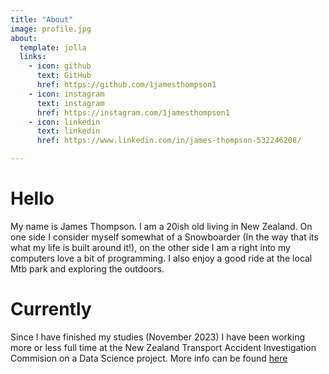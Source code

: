 ```yaml
---
title: "About"
image: profile.jpg
about:
  template: jolla
  links:
    - icon: github
      text: GitHub
      href: https://github.com/1jamesthompson1
    - icon: instagram
      text: instagram
      href: https://instagram.com/1jamesthompson1
    - icon: linkedin
      text: linkedin
      href: https://www.linkedin.com/in/james-thompson-532246208/

---
```


# Hello
My name is James Thompson. I am a 20ish old living in New Zealand. On one side I consider myself somewhat of a Snowboarder (In the way that its what my life is built around it!), on the other side I am a right into my computers love a bit of programming. I also enjoy a good ride at the local Mtb park and exploring the outdoors.

# Currently
Since I have finished my studies (November 2023) I have been working more or less full time at the New Zealand Transport Accident Investigation Commision on a Data Science project. More info can be found [here](https://github.com/1jamesthompson1/TAIC-report-summary)

